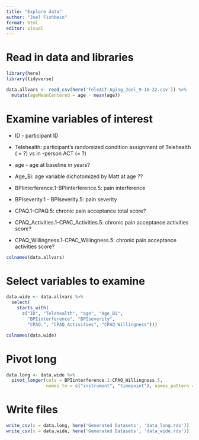 ```yaml
---
title: "Explore data"
author: "Joel Fishbein"
format: html
editor: visual
---
```


# Read in data and libraries

```r
library(here)
library(tidyverse)

data.allvars <- read_csv(here('TeleACT-Aging_Joel_9-16-22.csv')) %>%
  mutate(ageMeanCentered = age - mean(age))

```

# Examine variables of interest

-   ID - participant ID

-   Telehealth: participant's randomized condition assignment of Telehealth ( = ?) vs in -person ACT (= ?)

-   age - age at baseline in years?

-   Age_Bi: age variable dichotomized by Matt at age ??

-   BPIinterference.1-BPIinterference.5: pain interference

-   BPIseverity.1 - BPIseverity.5: pain severity

-   CPAQ.1-CPAQ.5: chronic pain acceptance total score?

-   CPAQ_Activities.1-CPAC_Activities.5: chronic pain acceptance activities score?

-   CPAQ_Willingness.1-CPAC_Willingness.5: chronic pain acceptance activities score?

```r

colnames(data.allvars)
```

# Select variables to examine

```r



data.wide <- data.allvars %>%
  select(
    starts_with(
      c("ID", "Telehealth", "age", "Age_Bi",
        "BPIinterference", "BPIseverity",
        "CPAQ.", "CPAQ_Activities", "CPAQ_Willingness")))

colnames(data.wide)


```

# Pivot long

```r

data.long <- data.wide %>%
  pivot_longer(cols = BPIinterference.1:CPAQ_Willingness.5,
               names_to = c("instrument", "timepoint"), names_pattern = "(.*).(.)")


```


# Write files

```r

write_csv(x = data.long, here('Generated Datasets', 'data_long.rds'))
write_csv(x = data.wide, here('Generated Datasets', 'data_wide.rds'))
```

